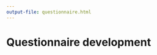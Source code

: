 ```yaml
---
output-file: questionnaire.html
---
```


# Questionnaire development {#sec-questionnaire-development}

